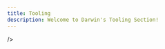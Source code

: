 ```yaml
---
title: Tooling
description: Welcome to Darwin's Tooling Section!
---
```




<Cards>
  <Card
    title="AlphaFold"
    icon="fa-solid fa-dna"
    href="https://www.nextflow.io/"

  />
  <Card
    title="RFDiffusion"
    icon="fa-solid fa-stream"
    href="rfdiffusion"
  />
  <Card
    title="FASTQC"
    icon="fa-solid fa-network-wired"
    href="fastqc"
  />
  <Card
    title="Cell Ranger"
    icon="fa-solid fa-toolbox"
    href="cellranger"
  />
  <Card
    title="Seurat"
    icon="fa-solid fa-toolbox"
    href="seurat"
  />
</Cards>


